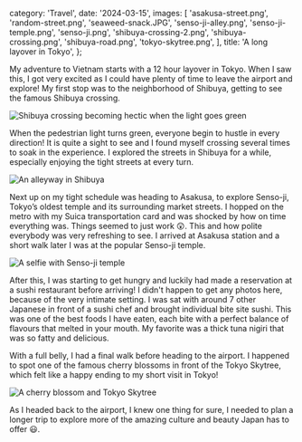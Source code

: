   category: 'Travel',
  date: '2024-03-15',
  images: [
    'asakusa-street.png',
    'random-street.png',
    'seaweed-snack.JPG',
    'senso-ji-alley.png',
    'senso-ji-temple.png',
    'senso-ji.png',
    'shibuya-crossing-2.png',
    'shibuya-crossing.png',
    'shibuya-road.png',
    'tokyo-skytree.png',
  ],
  title: 'A long layover in Tokyo',
};

My adventure to Vietnam starts with a 12 hour layover in Tokyo. When I saw this, I got very excited as I could have plenty of time to leave the airport and explore! My first stop was to the neighborhood of Shibuya, getting to see the famous Shibuya crossing.

![Shibuya crossing becoming hectic when the light goes green](/tokyo-layover/shibuya-crossing.png 'Shibuya crossing becoming hectic when the light goes green')

When the pedestrian light turns green, everyone begin to hustle in every direction! It is quite a sight to see and I found myself crossing several times to soak in the experience. I explored the streets in Shibuya for a while, especially enjoying the tight streets at every turn.

![An alleyway in Shibuya](/tokyo-layover/shibuya-road.png 'A alleyway in Shibuya')

Next up on my tight schedule was heading to Asakusa, to explore Senso-ji, Tokyo’s oldest temple and its surrounding market streets. I hopped on the metro with my Suica transportation card and was shocked by how on time everything was. Things seemed to just work 😲. This and how polite everybody was very refreshing to see. I arrived at Asakusa station and a short walk later I was at the popular Senso-ji temple.

![A selfie with Senso-ji temple](/tokyo-layover/senso-ji.png 'A selfie with Senso-ji temple')

After this, I was starting to get hungry and luckily had made a reservation at a sushi restaurant before arriving! I didn't happen to get any photos here, because of the very intimate setting. I was sat with around 7 other Japanese in front of a sushi chef and brought individual bite site sushi. This was one of the best foods I have eaten, each bite with a perfect balance of flavours that melted in your mouth. My favorite was a thick tuna nigiri that was so fatty and delicious.

With a full belly, I had a final walk before heading to the airport. I happened to spot one of the famous cherry blossoms in front of the Tokyo Skytree, which felt like a happy ending to my short visit in Tokyo!

![A cherry blossom and Tokyo Skytree](/tokyo-layover/tokyo-skytree.png 'A cherry blossom and Tokyo Skytree')

As I headed back to the airport, I knew one thing for sure, I needed to plan a longer trip to explore more of the amazing culture and beauty Japan has to offer 😃.

